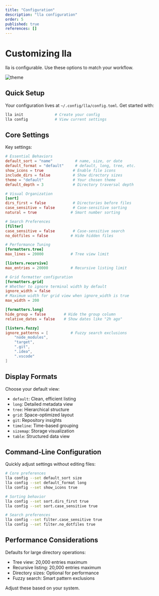 ```yaml
---
title: "Configuration"
description: "lla configuration"
order: 5
published: true
references: []
---
```

# Customizing lla

lla is configurable. Use these options to match your workflow.

<img src="https://github.com/user-attachments/assets/9299594e-292a-4179-9ab8-33cc8df03b69" className="rounded-2xl" alt="theme" />

## Quick Setup

Your configuration lives at `~/.config/lla/config.toml`. Get started with:

```bash
lla init              # Create your config
lla config            # View current settings
```

## Core Settings

Key settings:

```toml
# Essential Behaviors
default_sort = "name"          # name, size, or date
default_format = "default"     # default, long, tree, etc.
show_icons = true             # Enable file icons
include_dirs = false          # Show directory sizes
theme = "default"             # Your chosen theme
default_depth = 3             # Directory traversal depth

# Visual Organization
[sort]
dirs_first = false            # Directories before files
case_sensitive = false        # Case-sensitive sorting
natural = true               # Smart number sorting

# Search Preferences
[filter]
case_sensitive = false        # Case-sensitive search
no_dotfiles = false          # Hide hidden files

# Performance Tuning
[formatters.tree]
max_lines = 20000            # Tree view limit

[listers.recursive]
max_entries = 20000          # Recursive listing limit

# Grid formatter configuration
[formatters.grid]
# Whether to ignore terminal width by default
ignore_width = false
# Maximum width for grid view when ignore_width is true
max_width = 200

[formatters.long]
hide_group = false        # Hide the group column
relative_dates = false    # Show dates like "2h ago"

[listers.fuzzy]
ignore_patterns = [          # Fuzzy search exclusions
    "node_modules",
    "target",
    ".git",
    ".idea",
    ".vscode"
]
```

## Display Formats

Choose your default view:
- `default`: Clean, efficient listing
- `long`: Detailed metadata view
- `tree`: Hierarchical structure
- `grid`: Space-optimized layout
- `git`: Repository insights
- `timeline`: Time-based grouping
- `sizemap`: Storage visualization
- `table`: Structured data view

## Command-Line Configuration

Quickly adjust settings without editing files:

```bash
# Core preferences
lla config --set default_sort size
lla config --set default_format long
lla config --set show_icons true

# Sorting behavior
lla config --set sort.dirs_first true
lla config --set sort.case_sensitive true

# Search preferences
lla config --set filter.case_sensitive true
lla config --set filter.no_dotfiles true
```

## Performance Considerations

Defaults for large directory operations:
- Tree view: 20,000 entries maximum
- Recursive listing: 20,000 entries maximum
- Directory sizes: Optional for performance
- Fuzzy search: Smart pattern exclusions

Adjust these based on your system.
